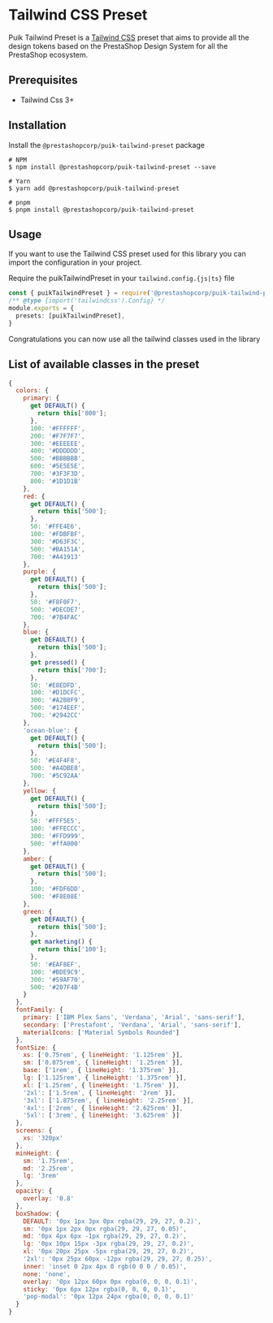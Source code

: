 
<Meta title="Docs/Tailwind CSS Preset" />

# Tailwind CSS Preset

Puik Tailwind Preset is a [Tailwind CSS](https://tailwindcss.com/) preset that aims to provide all the design tokens based on the PrestaShop Design System for all the PrestaShop ecosystem.

## Prerequisites

- Tailwind Css 3+

## Installation

Install the `@prestashopcorp/puik-tailwind-preset` package

```shell
# NPM
$ npm install @prestashopcorp/puik-tailwind-preset --save

# Yarn
$ yarn add @prestashopcorp/puik-tailwind-preset

# pnpm
$ pnpm install @prestashopcorp/puik-tailwind-preset
```

## Usage

If you want to use the Tailwind CSS preset used for this library you can import the configuration in your project.

Require the puikTailwindPreset in your `tailwind.config.{js|ts}` file

```typescript
const { puikTailwindPreset } = require('@prestashopcorp/puik-tailwind-preset')
/** @type {import('tailwindcss').Config} */
module.exports = {
  presets: [puikTailwindPreset],
}
```

Congratulations you can now use all the tailwind classes used in the library

## List of available classes in the preset

```js
{
  colors: {
    primary: {
      get DEFAULT() {
        return this['800'];
      },
      100: '#FFFFFF',
      200: '#F7F7F7',
      300: '#EEEEEE',
      400: '#DDDDDD',
      500: '#BBBBBB',
      600: '#5E5E5E',
      700: '#3F3F3D',
      800: '#1D1D1B'
    },
    red: {
      get DEFAULT() {
        return this['500'];
      },
      50: '#FFE4E6',
      100: '#FDBFBF',
      300: '#D63F3C',
      500: '#BA151A',
      700: '#A41913'
    },
    purple: {
      get DEFAULT() {
        return this['500'];
      },
      50: '#F8F0F7',
      500: '#DECDE7',
      700: '#7B4FAC'
    },
    blue: {
      get DEFAULT() {
        return this['500'];
      },
      get pressed() {
        return this['700'];
      },
      50: '#E8EDFD',
      100: '#D1DCFC',
      300: '#A2B8F9',
      500: '#174EEF',
      700: '#2942CC'
    },
    'ocean-blue': {
      get DEFAULT() {
        return this['500'];
      },
      50: '#E4F4F8',
      500: '#A4DBE8',
      700: '#5C92AA'
    },
    yellow: {
      get DEFAULT() {
        return this['500'];
      },
      50: '#FFF5E5',
      100: '#FFECCC',
      300: '#FFD999',
      500: '#ffA000'
    },
    amber: {
      get DEFAULT() {
        return this['500'];
      },
      100: '#FDF6DD',
      500: '#F8E08E'
    },
    green: {
      get DEFAULT() {
        return this['500'];
      },
      get marketing() {
        return this['100'];
      },
      50: '#EAF8EF',
      100: '#BDE9C9',
      300: '#59AF70',
      500: '#207F4B'
    }
  },
  fontFamily: {
    primary: ['IBM Plex Sans', 'Verdana', 'Arial', 'sans-serif'],
    secondary: ['Prestafont', 'Verdana', 'Arial', 'sans-serif'],
    materialIcons: ['Material Symbols Rounded']
  },
  fontSize: {
    xs: ['0.75rem', { lineHeight: '1.125rem' }],
    sm: ['0.875rem', { lineHeight: '1.25rem' }],
    base: ['1rem', { lineHeight: '1.375rem' }],
    lg: ['1.125rem', { lineHeight: '1.375rem' }],
    xl: ['1.25rem', { lineHeight: '1.75rem' }],
    '2xl': ['1.5rem', { lineHeight: '2rem' }],
    '3xl': ['1.875rem', { lineHeight: '2.25rem' }],
    '4xl': ['2rem', { lineHeight: '2.625rem' }],
    '5xl': ['3rem', { lineHeight: '3.625rem' }]
  },
  screens: {
    xs: '320px'
  },
  minHeight: {
    sm: '1.75rem',
    md: '2.25rem',
    lg: '3rem'
  },
  opacity: {
    overlay: '0.8'
  },
  boxShadow: {
    DEFAULT: '0px 1px 3px 0px rgba(29, 29, 27, 0.2)',
    sm: '0px 1px 2px 0px rgba(29, 29, 27, 0.05)',
    md: '0px 4px 6px -1px rgba(29, 29, 27, 0.2)',
    lg: '0px 10px 15px -3px rgba(29, 29, 27, 0.2)',
    xl: '0px 20px 25px -5px rgba(29, 29, 27, 0.2)',
    '2xl': '0px 25px 60px -12px rgba(29, 29, 27, 0.25)',
    inner: 'inset 0 2px 4px 0 rgb(0 0 0 / 0.05)',
    none: 'none',
    overlay: '0px 12px 60px 0px rgba(0, 0, 0, 0.1)',
    sticky: '0px 6px 12px rgba(0, 0, 0, 0.1)',
    'pop-modal': '0px 12px 24px rgba(0, 0, 0, 0.1)'
  }
}
```
